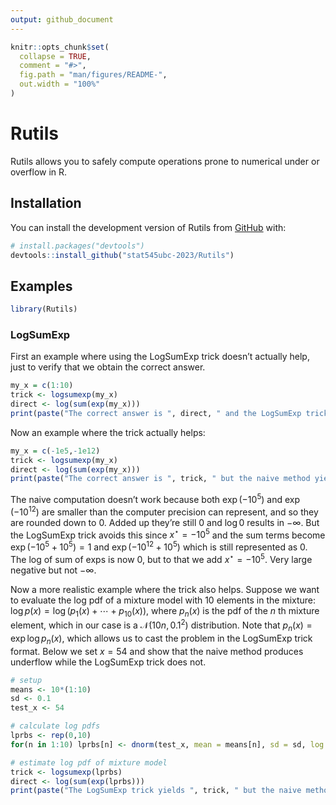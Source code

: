 ```yaml
---
output: github_document
---
```


<!-- README.md is generated from README.Rmd. Please edit that file -->

```r
knitr::opts_chunk$set(
  collapse = TRUE,
  comment = "#>",
  fig.path = "man/figures/README-",
  out.width = "100%"
)
```

# Rutils

<!-- badges: start -->
<!-- badges: end -->

Rutils allows you to safely compute operations prone to 
numerical under or overflow in R.

## Installation

You can install the development version of Rutils from [GitHub](https://github.com/) with:

``` r
# install.packages("devtools")
devtools::install_github("stat545ubc-2023/Rutils")
```

## Examples

```r
library(Rutils)
```

### LogSumExp

First an example where using the LogSumExp trick doesn't actually help,
just to verify that we obtain the correct answer.

```r
my_x = c(1:10)
trick <- logsumexp(my_x)
direct <- log(sum(exp(my_x)))
print(paste("The correct answer is ", direct, " and the LogSumExp trick yields ", trick))
```

Now an example where the trick actually helps:

```r
my_x = c(-1e5,-1e12)
trick <- logsumexp(my_x)
direct <- log(sum(exp(my_x)))
print(paste("The correct answer is ", trick, " but the naive method yields ", direct))
```

The naive computation doesn't work because both $\exp(-10^{5})$
and $\exp(-10^{12})$ are smaller than the
computer precision can represent, and so they are rounded down to 0.
Added up they're still 0 and $\log 0$ results in $-\infty$.
But the LogSumExp trick avoids this since
$x^\star = -10^{5}$ and the sum terms become
$\exp(-10^{5}+10^{5})=1$ and $\exp(-10^{12}+10^{5})$
which is still represented as 0.
The log of sum of exps is now 0,
but to that we add $x^\star=-10^{5}$.
Very large negative but not $-\infty$.


Now a more realistic example where the trick also helps.
Suppose we want to evaluate the log pdf of a mixture model
with 10 elements in the mixture:
$\log p(x) = \log(p_1(x)+\cdots+p_{10}(x))$,
where $p_n(x)$ is the pdf of the $n$ th mixture element,
which in our case is a $\mathcal{N}(10n,0.1^2)$ distribution.
Note that $p_n(x) = \exp\log p_n(x)$,
which allows us to cast the problem in the LogSumExp trick format.
Below we set $x=54$ and show that the naive method produces underflow
while the LogSumExp trick does not.

```r
# setup
means <- 10*(1:10)
sd <- 0.1
test_x <- 54

# calculate log pdfs
lprbs <- rep(0,10)
for(n in 1:10) lprbs[n] <- dnorm(test_x, mean = means[n], sd = sd, log = TRUE)

# estimate log pdf of mixture model
trick <- logsumexp(lprbs)
direct <- log(sum(exp(lprbs)))
print(paste("The LogSumExp trick yields ", trick, " but the naive method yields ", direct))
```
